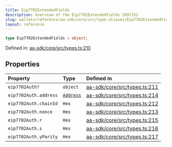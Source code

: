 ```yaml
---
title: Eip7702ExtendedFields
description: Overview of the Eip7702ExtendedFields 2097152
slug: wallets/reference/aa-sdk/core/src/type-aliases/Eip7702ExtendedFields
layout: reference
---
```


```ts
type Eip7702ExtendedFields = object;
```

Defined in: [aa-sdk/core/src/types.ts:210](https://github.com/alchemyplatform/aa-sdk/blob/923a52171f7246172caf350853843e6680197da9/aa-sdk/core/src/types.ts#L210)

## Properties

| Property                              | Type                     | Defined in                                                                                                                                            |
| :------------------------------------ | :----------------------- | :---------------------------------------------------------------------------------------------------------------------------------------------------- |
| <a id="eip7702auth" /> `eip7702Auth?` | `object`                 | [aa-sdk/core/src/types.ts:211](https://github.com/alchemyplatform/aa-sdk/blob/923a52171f7246172caf350853843e6680197da9/aa-sdk/core/src/types.ts#L211) |
| `eip7702Auth.address`                 | [`Address`](Address.mdx) | [aa-sdk/core/src/types.ts:214](https://github.com/alchemyplatform/aa-sdk/blob/923a52171f7246172caf350853843e6680197da9/aa-sdk/core/src/types.ts#L214) |
| `eip7702Auth.chainId`                 | `Hex`                    | [aa-sdk/core/src/types.ts:212](https://github.com/alchemyplatform/aa-sdk/blob/923a52171f7246172caf350853843e6680197da9/aa-sdk/core/src/types.ts#L212) |
| `eip7702Auth.nonce`                   | `Hex`                    | [aa-sdk/core/src/types.ts:213](https://github.com/alchemyplatform/aa-sdk/blob/923a52171f7246172caf350853843e6680197da9/aa-sdk/core/src/types.ts#L213) |
| `eip7702Auth.r`                       | `Hex`                    | [aa-sdk/core/src/types.ts:215](https://github.com/alchemyplatform/aa-sdk/blob/923a52171f7246172caf350853843e6680197da9/aa-sdk/core/src/types.ts#L215) |
| `eip7702Auth.s`                       | `Hex`                    | [aa-sdk/core/src/types.ts:216](https://github.com/alchemyplatform/aa-sdk/blob/923a52171f7246172caf350853843e6680197da9/aa-sdk/core/src/types.ts#L216) |
| `eip7702Auth.yParity`                 | `Hex`                    | [aa-sdk/core/src/types.ts:217](https://github.com/alchemyplatform/aa-sdk/blob/923a52171f7246172caf350853843e6680197da9/aa-sdk/core/src/types.ts#L217) |
